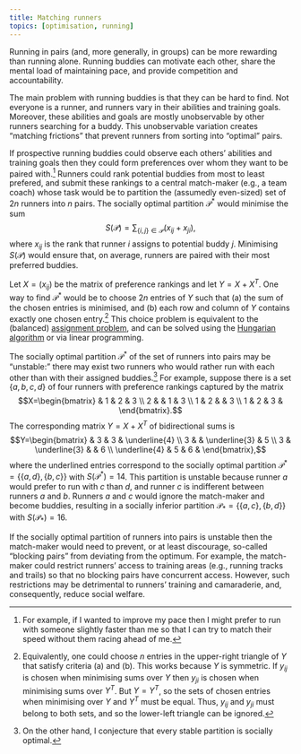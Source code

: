 ```yaml
---
title: Matching runners
topics: [optimisation, running]
---
```


Running in pairs (and, more generally, in groups) can be more rewarding than running alone.
Running buddies can motivate each other, share the mental load of maintaining pace, and provide competition and accountability.

The main problem with running buddies is that they can be hard to find.
Not everyone is a runner, and runners vary in their abilities and training goals.
Moreover, these abilities and goals are mostly unobservable by other runners searching for a buddy.
This unobservable variation creates "matching frictions" that prevent runners from sorting into "optimal" pairs.

If prospective running buddies could observe each others' abilities and training goals then they could form preferences over whom they want to be paired with.[^example]
Runners could rank potential buddies from most to least prefered, and submit these rankings to a central match-maker (e.g., a team coach) whose task would be to partition the (assumedly even-sized) set of $2n$ runners into $n$ pairs.
The socially optimal partition $\mathcal{P}^*$ would minimise the sum
$$S(\mathcal{P})=\sum_{\{i,j\}\in\mathcal{P}}(x_{ij}+x_{ji}),$$
where $x_{ij}$ is the rank that runner $i$ assigns to potential buddy $j$.
Minimising $S(\mathcal{P})$ would ensure that, on average, runners are paired with their most preferred buddies.

[^example]: For example, if I wanted to improve my pace then I might prefer to run with someone slightly faster than me so that I can try to match their speed without them racing ahead of me.

Let $X=(x_{ij})$ be the matrix of preference rankings and let $Y=X+X^T$.
One way to find $\mathcal{P^*}$ would be to choose $2n$ entries of $Y$ such that
(a) the sum of the chosen entries is minimised, and
(b) each row and column of $Y$ contains exactly one chosen entry.[^upper-triangle]
This choice problem is equivalent to the (balanced) [assignment problem](https://en.wikipedia.org/wiki/Assignment_problem), and can be solved using the [Hungarian algorithm](https://en.wikipedia.org/wiki/Hungarian_algorithm) or via linear programming.

[^upper-triangle]: Equivalently, one could choose $n$ entries in the upper-right triangle of $Y$ that satisfy criteria (a) and (b). This works because $Y$ is symmetric. If $y_{ij}$ is chosen when minimising sums over $Y$ then $y_{ji}$ is chosen when minimising sums over $Y^T$. But $Y=Y^T$, so the sets of chosen entries when minimising over $Y$ and $Y^T$ must be equal. Thus, $y_{ij}$ and $y_{ji}$ must belong to both sets, and so the lower-left triangle can be ignored.

The socially optimal partition $\mathcal{P^*}$ of the set of runners into pairs may be "unstable:" there may exist two runners who would rather run with each other than with their assigned buddies.[^conjecture]
For example, suppose there is a set $\{a, b, c, d\}$ of four runners with preference rankings captured by the matrix
$$X=\begin{bmatrix} & 1 & 2 & 3 \\ 2 & & 1 & 3 \\ 1 & 2 & & 3 \\ 1 & 2 & 3 & \end{bmatrix}.$$
The corresponding matrix $Y=X+X^T$ of bidirectional sums is
$$Y=\begin{bmatrix} & 3 & 3 & \underline{4} \\ 3 & & \underline{3} & 5 \\ 3 & \underline{3} & & 6 \\ \underline{4} & 5 & 6 & \end{bmatrix},$$
where the underlined entries correspond to the socially optimal partition $\mathcal{P}^*=\{\{a,d\},\{b,c\}\}$ with $S(\mathcal{P}^*)=14$.
This partition is unstable because runner $a$ would prefer to run with $c$ than $d$, and runner $c$ is indifferent between runners $a$ and $b$.
Runners $a$ and $c$ would ignore the match-maker and become buddies, resulting in a socially inferior partition $\mathcal{P}_*=\{\{a,c\},\{b,d\}\}$ with $S(\mathcal{P}_*)=16$.

[^conjecture]: On the other hand, I conjecture that every stable partition is socially optimal.

If the socially optimal partition of runners into pairs is unstable then the match-maker would need to prevent, or at least discourage, so-called "blocking pairs" from deviating from the optimum.
For example, the match-maker could restrict runners' access to training areas (e.g., running tracks and trails) so that no blocking pairs have concurrent access.
However, such restrictions may be detrimental to runners' training and camaraderie, and, consequently, reduce social welfare.
